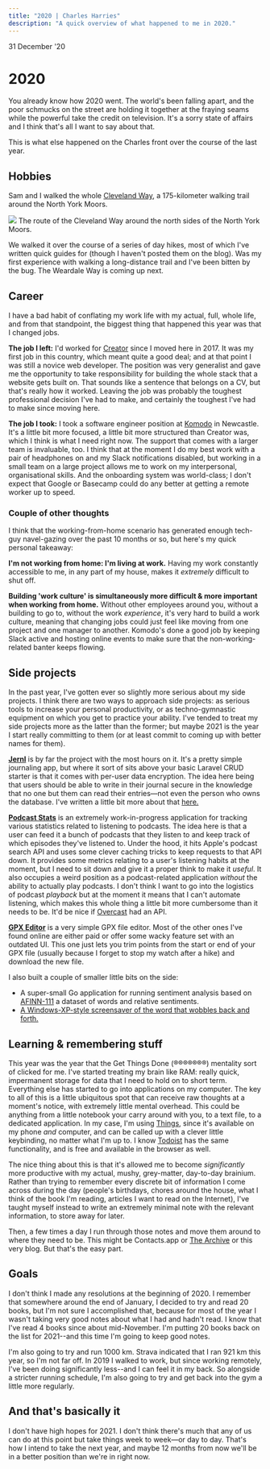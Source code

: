 ```yaml
---
title: "2020 | Charles Harries"
description: "A quick overview of what happened to me in 2020."
---
```



<Date>
  31 December '20
</Date>

# 2020
You already know how 2020 went. The world's been falling apart, and the poor schmucks on the street are holding it together at the fraying seams while the powerful take the credit on television. It's a sorry state of affairs and I think that's all I want to say about that.

This is what else happened on the Charles front over the course of the last year.

## Hobbies
Sam and I walked the whole [Cleveland Way](https://www.nationaltrail.co.uk/en_GB/trails/cleveland-way/), a 175-kilometer walking trail around the North York Moors.

<Image src="/2020-12/cleveland-way.png">
  The route of the Cleveland Way around the north sides of the North York Moors.
</Image>

We walked it over the course of a series of day hikes, most of which I've written quick guides for (though I haven't posted them on the blog). Was my first experience with walking a long-distance trail and I've been bitten by the bug. The Weardale Way is coming up next.

## Career
I have a bad habit of conflating my work life with my actual, full, whole life, and from that standpoint, the biggest thing that happened this year was that I changed jobs.

**The job I left:** I'd worked for [Creator](https://wearecreator.uk) since I moved here in 2017. It was my first job in this country, which meant quite a good deal; and at that point I was still a novice web developer. The position was very generalist and gave me the opportunity to take responsibility for building the whole stack that a website gets built on. That sounds like a sentence that belongs on a CV, but that's really how it worked. Leaving the job was probably the toughest professional decision I've had to make, and certainly the toughest I've had to make since moving here.

**The job I took:** I took a software engineer position at [Komodo](https://komododigital.co.uk) in Newcastle. It's a little bit more focused, a little bit more structured than Creator was, which I think is what I need right now. The support that comes with a larger team is invaluable, too. I think that at the moment I do my best work with a pair of headphones on and my Slack notifications disabled, but working in a small team on a large project allows me to work on my interpersonal, organisational skills. And the onboarding system was world-class; I don't expect that Google or Basecamp could do any better at getting a remote worker up to speed.

### Couple of other thoughts
I think that the working-from-home scenario has generated enough tech-guy navel-gazing over the past 10 months or so, but here's my quick personal takeaway:

**I'm not working from home: I'm living at work.** Having my work constantly accessible to me, in any part of my house, makes it _extremely_ difficult to shut off.

**Building 'work culture' is simultaneously more difficult & more important when working from home.** Without other employees around you, without a building to go to, without the work _experience_, it's very hard to build a work culture, meaning that changing jobs could just feel like moving from one project and one manager to another. Komodo's done a good job by keeping Slack active and hosting online events to make sure that the non-working-related banter keeps flowing.

## Side projects
In the past year, I've gotten ever so slightly more serious about my side projects. I think there are two ways to approach side projects: as serious tools to increase your personal productivity, or as techno-gymnastic equipment on which you get to practice your ability. I've tended to treat my side projects more as the latter than the former; but maybe 2021 is the year I start really committing to them (or at least commit to coming up with better names for them).

[**Jernl**](https://jernl.space) is by far the project with the most hours on it. It's a pretty simple journaling app, but where it sort of sits above your basic Laravel CRUD starter is that it comes with per-user data encryption. The idea here being that users should be able to write in their journal secure in the knowledge that no one but them can read their entries—not even the person who owns the database. I've written a little bit more about that [here.](https://charlesharri.es/blog/per-user-data-encryption)

[**Podcast Stats**](https://podcast-stats.charlesharri.es) is an extremely work-in-progress application for tracking various statistics related to listening to podcasts. The idea here is that a user can feed it a bunch of podcasts that they listen to and keep track of which episodes they've listened to. Under the hood, it hits Apple's podcast search API and uses some clever caching tricks to keep requests to that API down. It provides some metrics relating to a user's listening habits at the moment, but I need to sit down and give it a proper think to make it _useful_. It also occupies a weird position as a podcast-related application _without_ the ability to actually play podcasts. I don't think I want to go into the logistics of podcast _playback_ but at the moment it means that I can't automate listening, which makes this whole thing a little bit more cumbersome than it needs to be. It'd be nice if [Overcast](https://overcast.fm) had an API.

[**GPX Editor**](https://gpx-editor.charlesharri.es) is a very simple GPX file editor. Most of the other ones I've found online are either paid or offer some wacky feature set with an outdated UI. This one just lets you trim points from the start or end of your GPX file (usually because I forget to stop my watch after a hike) and download the new file.

I also built a couple of smaller little bits on the side:

- A super-small Go application for running sentiment analysis based on [AFINN-111](https://github.com/fnielsen/afinn/blob/master/afinn/data/AFINN-111.txt) a dataset of words and relative sentiments.
- [A Windows-XP-style screensaver of the word that wobbles back and forth.](https://regret.charlesharri.es/)

## Learning & remembering stuff
This year was the year that the Get Things Done (®®®®®®®) mentality sort of clicked for me. I've started treating my brain like RAM: really quick, impermanent storage for data that I need to hold on to short term. Everything else has started to go into applications on my computer. The key to all of this is a little ubiquitous spot that can receive raw thoughts at a moment's notice, with extremely little mental overhead. This could be anything from a little notebook your carry around with you, to a text file, to a dedicated application. In my case, I'm using [Things](https://culturedcode.com/things/), since it's available on my phone _and_ computer, and can be called up with a clever little keybinding, no matter what I'm up to. I know [Todoist](https://todoist.com/) has the same functionality, and is free and available in the browser as well.

The nice thing about this is that it's allowed me to become _significantly_ more productive with my actual, mushy, grey-matter, day-to-day brainium. Rather than trying to remember every discrete bit of information I come across during the day (people's birthdays, chores around the house, what I think of the book I'm reading, articles I want to read on the Internet), I've taught myself instead to write an extremely minimal note with the relevant information, to store away for later. 

Then, a few times a day I run through those notes and move them around to where they need to be. This might be Contacts.app or [The Archive](https://zettelkasten.de/the-archive/) or this very blog. But that's the easy part.

## Goals
I don't think I made any resolutions at the beginning of 2020. I remember that somewhere around the end of January, I decided to try and read 20 books, but I'm not sure I accomplished that, because for most of the year I wasn't taking very good notes about what I had and hadn't read. I know that I've read 4 books since about mid-November. I'm putting 20 books back on the list for 2021--and this time I'm going to keep good notes.

I'm also going to try and run 1000 km. Strava indicated that I ran 921 km this year, so I'm not far off. In 2019 I walked to work, but since working remotely, I've been doing significantly less--and I can feel it in my back. So alongside a stricter running schedule, I'm also going to try and get back into the gym a little more regularly.

## And that's basically it
I don't have high hopes for 2021. I don't think there's much that any of us can do at this point but take things week to week—or day to day. That's how I intend to take the next year, and maybe 12 months from now we'll be in a better position than we're in right now.